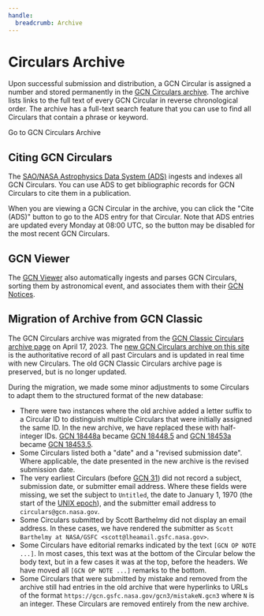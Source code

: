 ```yaml
---
handle:
  breadcrumb: Archive
---
```



# Circulars Archive

Upon successful submission and distribution, a GCN Circular is assigned a number and stored permanently in the [GCN Circulars archive](/circulars). The archive lists links to the full text of every GCN Circular in reverse chronological order. The archive has a full-text search feature that you can use to find all Circulars that contain a phrase or keyword.

<Link to="/circulars" className="usa-button">
  Go to GCN Circulars Archive
</Link>

## Citing GCN Circulars

The [SAO/NASA Astrophysics Data System (ADS)](https://ui.adsabs.harvard.edu) ingests and indexes all GCN Circulars. You can use ADS to get bibliographic records for GCN Circulars to cite them in a publication.

When you are viewing a GCN Circular in the archive, you can click the "Cite (ADS)" button to go to the ADS entry for that Circular. Note that ADS entries are updated every Monday at 08:00 UTC, so the button may be disabled for the most recent GCN Circulars.

## GCN Viewer

The [GCN Viewer](https://heasarc.gsfc.nasa.gov/wsgi-scripts/tach/gcn_v2/tach.wsgi/) also automatically ingests and parses GCN Circulars, sorting them by astronomical event, and associates them with their [GCN Notices](/notices).

## Migration of Archive from GCN Classic

The GCN Circulars archive was migrated from the [GCN Classic Circulars archive page](https://gcn.gsfc.nasa.gov/gcn3_archive.html) on April 17, 2023. The [new GCN Circulars archive on this site](/circulars) is the authoritative record of all past Circulars and is updated in real time with new Circulars. The old GCN Classic Circulars archive page is preserved, but is no longer updated.

During the migration, we made some minor adjustments to some Circulars to adapt them to the structured format of the new database:

- There were two instances where the old archive added a letter suffix to a Circular ID to distinguish multiple Circulars that were initially assigned the same ID. In the new archive, we have replaced these with half-integer IDs. [GCN 18448a](https://gcn.gsfc.nasa.gov/gcn3/18448a.gcn3) became [GCN 18448.5](/circulars/18448.5) and [GCN 18453a](https://gcn.gsfc.nasa.gov/gcn3/18453a.gcn3) became [GCN 18453.5](/circulars/18448.5).
- Some Circulars listed both a "date" and a "revised submission date". Where applicable, the date presented in the new archive is the revised submission date.
- The very earliest Circulars (before [GCN 31](/circulars/31)) did not record a subject, submission date, or submitter email address. Where these fields were missing, we set the subject to `Untitled`, the date to January 1, 1970 (the start of the [UNIX epoch](https://developer.mozilla.org/en-US/docs/Glossary/Unix_time)), and the submitter email address to `circulars@gcn.nasa.gov`.
- Some Circulars submitted by Scott Barthelmy did not display an email address. In these cases, we have rendered the submitter as `Scott Barthelmy at NASA/GSFC <scott@lheamail.gsfc.nasa.gov>`.
- Some Circulars have editorial remarks indicated by the text `[GCN OP NOTE ...]`. In most cases, this text was at the bottom of the Circular below the body text, but in a few cases it was at the top, before the headers. We have moved all `[GCN OP NOTE ...]` remarks to the bottom.
- Some Circulars that were submitted by mistake and removed from the archive still had entries in the old archive that were hyperlinks to URLs of the format `https://gcn.gsfc.nasa.gov/gcn3/mistakeN.gcn3` where `N` is an integer. These Circulars are removed entirely from the new archive.
